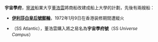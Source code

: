 '''宇宙學府'''，[[寧波|寧波]]船業大亨[[董浩雲|董浩雲]]將商船改建成船上大學的計劃，先後有兩艘船：

*'''[[伊利莎白皇后號郵輪|伊利莎白皇后號郵輪]]'''，1972年1月9日在香港装修期間遭縱火
*{{le|大西洋號 (1953年)|SS Atlantic (1953)}}（SS Atlantic），董浩雲購入將之易名為'''宇宙學府號'''（SS ''Universe Campus''）

{{disambig|cat=四字消歧義}}